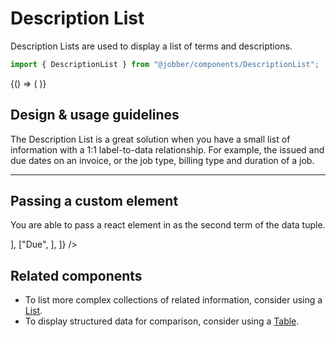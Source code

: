 
<Meta title="Components/DescriptionList" component={DescriptionList} />

# Description List

Description Lists are used to display a list of terms and descriptions.

```ts
import { DescriptionList } from "@jobber/components/DescriptionList";
```

<Canvas>
  <Story name="DescriptionList">
    {() => (
      <DescriptionList
        data={[
          ["Issued", "2018-12-08"],
          ["Due", "2019-01-06"],
        ]}
      />
    )}
  </Story>
</Canvas>

<ArgsTable of={DescriptionList} story="DescriptionList" />

## Design & usage guidelines

The Description List is a great solution when you have a small list of
information with a 1:1 label-to-data relationship. For example, the issued and
due dates on an invoice, or the job type, billing type and duration of a job.

---

## Passing a custom element

You are able to pass a react element in as the second term of the data tuple.

<Canvas>
  <DescriptionList
    data={[
      ["Issued", <FormatDate date={new Temporal.PlainDateTime(2018, 12, 8)} />],
      ["Due", <FormatDate date={new Temporal.PlainDateTime(2019, 1, 6)} />],
    ]}
  />
</Canvas>

## Related components

- To list more complex collections of related information, consider using a
  [List](../?path=/docs/components-list--list).
- To display structured data for comparison, consider using a
  [Table](../?path=/docs/components-table--table).
